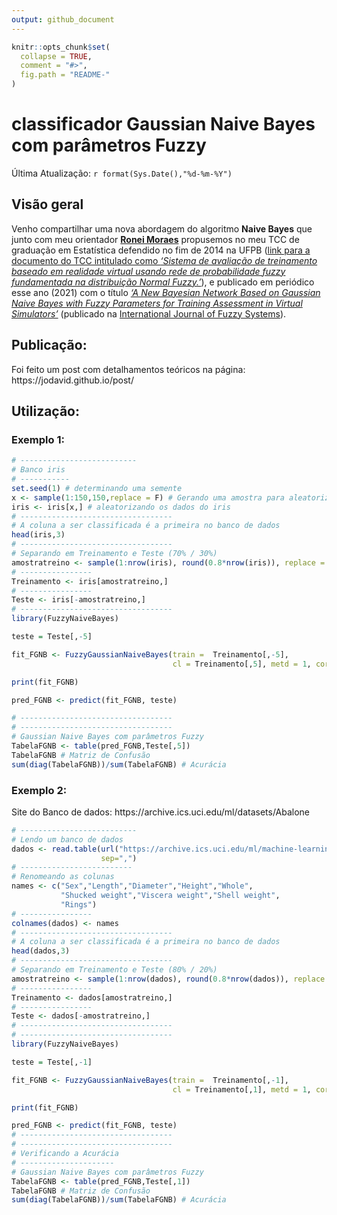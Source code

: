 ```yaml
---
output: github_document
---
```


```r
knitr::opts_chunk$set(
  collapse = TRUE, 
  comment = "#>",
  fig.path = "README-"  
)
```


# classificador Gaussian Naive Bayes com parâmetros Fuzzy


Última Atualização: `r format(Sys.Date(),"%d-%m-%Y")`


## Visão geral

Venho compartilhar uma nova abordagem do algoritmo **Naive Bayes** que junto com meu orientador [**Ronei Moraes**](mailto:ronei@de.ufpb.br) propusemos no meu TCC de graduação em Estatística defendido no fim de 2014 na UFPB ([link para a documento do TCC intitulado como *'Sistema de avaliação de treinamento baseado em realidade virtual usando rede de probabilidade fuzzy fundamentada na distribuição Normal Fuzzy.'*](http://www.de.ufpb.br/graduacao/tcc/TCC2014p2Jodavid.pdf)), e publicado em periódico esse ano (2021) com o título [*'A New Bayesian Network Based on Gaussian Naive Bayes with Fuzzy Parameters for Training Assessment in Virtual Simulators'*](https://link.springer.com/article/10.1007/s40815-020-00936-4) (publicado na [International Journal of Fuzzy Systems](https://www.springer.com/journal/40815)).

## Publicação:

Foi feito um post com detalhamentos teóricos na página: https://jodavid.github.io/post/

## Utilização:

### Exemplo 1:

```r
# --------------------------
# Banco iris
# -----------
set.seed(1) # determinando uma semente
x <- sample(1:150,150,replace = F) # Gerando uma amostra para aleatorizar os dados
iris <- iris[x,] # aleatorizando os dados do iris
# ----------------------------------
# A coluna a ser classificada é a primeira no banco de dados
head(iris,3)
# ----------------------------------
# Separando em Treinamento e Teste (70% / 30%)
amostratreino <- sample(1:nrow(iris), round(0.8*nrow(iris)), replace = F)
# ----------------
Treinamento <- iris[amostratreino,]
# ----------------
Teste <- iris[-amostratreino,]
# ----------------------------------
library(FuzzyNaiveBayes)

teste = Teste[,-5]

fit_FGNB <- FuzzyGaussianNaiveBayes(train =  Treinamento[,-5],
                                    cl = Treinamento[,5], metd = 1, cores = 2)

print(fit_FGNB)

pred_FGNB <- predict(fit_FGNB, teste)

# ----------------------------------
# ----------------------------------
# Gaussian Naive Bayes com parâmetros Fuzzy
TabelaFGNB <- table(pred_FGNB,Teste[,5]) 
TabelaFGNB # Matriz de Confusão
sum(diag(TabelaFGNB))/sum(TabelaFGNB) # Acurácia

```


### Exemplo 2:

Site do Banco de dados:
https://archive.ics.uci.edu/ml/datasets/Abalone

```r
# --------------------------
# Lendo um banco de dados
dados <- read.table(url("https://archive.ics.uci.edu/ml/machine-learning-databases/abalone/abalone.data"),
                    sep=",")
# -------------------------
# Renomeando as colunas
names <- c("Sex","Length","Diameter","Height","Whole",
           "Shucked weight","Viscera weight","Shell weight",
           "Rings")
# ----------------
colnames(dados) <- names
# ----------------------------------
# A coluna a ser classificada é a primeira no banco de dados
head(dados,3)
# ----------------------------------
# Separando em Treinamento e Teste (80% / 20%)
amostratreino <- sample(1:nrow(dados), round(0.8*nrow(dados)), replace = F)
# ----------------
Treinamento <- dados[amostratreino,]
# ----------------
Teste <- dados[-amostratreino,]
# ----------------------------------
# ----------------------------------
library(FuzzyNaiveBayes)

teste = Teste[,-1]

fit_FGNB <- FuzzyGaussianNaiveBayes(train =  Treinamento[,-1],
                                    cl = Treinamento[,1], metd = 1, cores = 2)

print(fit_FGNB)

pred_FGNB <- predict(fit_FGNB, teste)
# ----------------------------------
# ----------------------------------
# Verificando a Acurácia
# ---------------------
# Gaussian Naive Bayes com parâmetros Fuzzy
TabelaFGNB <- table(pred_FGNB,Teste[,1]) 
TabelaFGNB # Matriz de Confusão
sum(diag(TabelaFGNB))/sum(TabelaFGNB) # Acurácia
```

